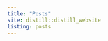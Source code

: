 ```yaml
---
title: "Posts"
site: distill::distill_website
listing: posts
---
```


<!-- Global site tag (gtag.js) - Google Analytics -->
<script async src="https://www.googletagmanager.com/gtag/js?id=G-HYN1FKX625"></script>
<script>
  window.dataLayer = window.dataLayer || [];
  function gtag(){dataLayer.push(arguments);}
  gtag('js', new Date());

  gtag('config', 'G-HYN1FKX625');
</script>